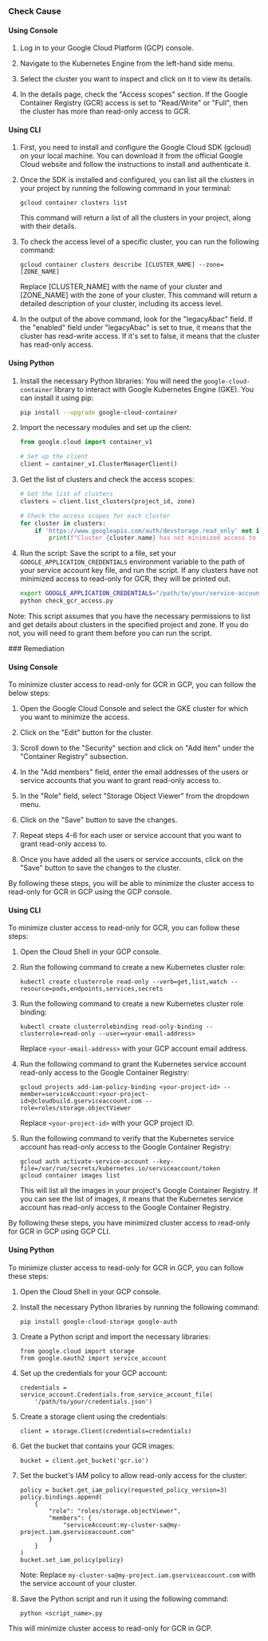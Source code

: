 

<Tabs><Tab title='Cause'>
### Check Cause

#### Using Console

1. Log in to your Google Cloud Platform (GCP) console.

2. Navigate to the Kubernetes Engine from the left-hand side menu. 

3. Select the cluster you want to inspect and click on it to view its details.

4. In the details page, check the "Access scopes" section. If the Google Container Registry (GCR) access is set to "Read/Write" or "Full", then the cluster has more than read-only access to GCR.

#### Using CLI

1. First, you need to install and configure the Google Cloud SDK (gcloud) on your local machine. You can download it from the official Google Cloud website and follow the instructions to install and authenticate it.

2. Once the SDK is installed and configured, you can list all the clusters in your project by running the following command in your terminal:

   ```
   gcloud container clusters list
   ```

   This command will return a list of all the clusters in your project, along with their details.

3. To check the access level of a specific cluster, you can run the following command:

   ```
   gcloud container clusters describe [CLUSTER_NAME] --zone=[ZONE_NAME]
   ```

   Replace [CLUSTER_NAME] with the name of your cluster and [ZONE_NAME] with the zone of your cluster. This command will return a detailed description of your cluster, including its access level.

4. In the output of the above command, look for the "legacyAbac" field. If the "enabled" field under "legacyAbac" is set to true, it means that the cluster has read-write access. If it's set to false, it means that the cluster has read-only access.

#### Using Python

1. Install the necessary Python libraries: You will need the `google-cloud-container` library to interact with Google Kubernetes Engine (GKE). You can install it using pip:

   ```bash
   pip install --upgrade google-cloud-container
   ```

2. Import the necessary modules and set up the client:

   ```python
   from google.cloud import container_v1

   # Set up the client
   client = container_v1.ClusterManagerClient()
   ```

3. Get the list of clusters and check the access scopes:

   ```python
   # Get the list of clusters
   clusters = client.list_clusters(project_id, zone)

   # Check the access scopes for each cluster
   for cluster in clusters:
       if 'https://www.googleapis.com/auth/devstorage.read_only' not in cluster.addons_config.kubernetes_dashboard.disabled:
           print(f"Cluster {cluster.name} has not minimized access to read-only for GCR.")
   ```

4. Run the script: Save the script to a file, set your `GOOGLE_APPLICATION_CREDENTIALS` environment variable to the path of your service account key file, and run the script. If any clusters have not minimized access to read-only for GCR, they will be printed out.

   ```bash
   export GOOGLE_APPLICATION_CREDENTIALS="/path/to/your/service-account-key.json"
   python check_gcr_access.py
   ```

Note: This script assumes that you have the necessary permissions to list and get details about clusters in the specified project and zone. If you do not, you will need to grant them before you can run the script.

</Tab>

<Tab title='Remediation'>
### Remediation

#### Using Console

To minimize cluster access to read-only for GCR in GCP, you can follow the below steps:

1. Open the Google Cloud Console and select the GKE cluster for which you want to minimize the access.

2. Click on the "Edit" button for the cluster.

3. Scroll down to the "Security" section and click on "Add item" under the "Container Registry" subsection.

4. In the "Add members" field, enter the email addresses of the users or service accounts that you want to grant read-only access to.

5. In the "Role" field, select "Storage Object Viewer" from the dropdown menu.

6. Click on the "Save" button to save the changes.

7. Repeat steps 4-6 for each user or service account that you want to grant read-only access to.

8. Once you have added all the users or service accounts, click on the "Save" button to save the changes to the cluster.

By following these steps, you will be able to minimize the cluster access to read-only for GCR in GCP using the GCP console.

#### Using CLI

To minimize cluster access to read-only for GCR, you can follow these steps:

1. Open the Cloud Shell in your GCP console.
2. Run the following command to create a new Kubernetes cluster role:

   ```
   kubectl create clusterrole read-only --verb=get,list,watch --resource=pods,endpoints,services,secrets
   ```

3. Run the following command to create a new Kubernetes cluster role binding:

   ```
   kubectl create clusterrolebinding read-only-binding --clusterrole=read-only --user=<your-email-address>
   ```

   Replace `<your-email-address>` with your GCP account email address.

4. Run the following command to grant the Kubernetes service account read-only access to the Google Container Registry:

   ```
   gcloud projects add-iam-policy-binding <your-project-id> --member=serviceAccount:<your-project-id>@cloudbuild.gserviceaccount.com --role=roles/storage.objectViewer
   ```

   Replace `<your-project-id>` with your GCP project ID.

5. Run the following command to verify that the Kubernetes service account has read-only access to the Google Container Registry:

   ```
   gcloud auth activate-service-account --key-file=/var/run/secrets/kubernetes.io/serviceaccount/token
   gcloud container images list
   ```

   This will list all the images in your project's Google Container Registry. If you can see the list of images, it means that the Kubernetes service account has read-only access to the Google Container Registry.

By following these steps, you have minimized cluster access to read-only for GCR in GCP using GCP CLI.

#### Using Python

To minimize cluster access to read-only for GCR in GCP, you can follow these steps:

1. Open the Cloud Shell in your GCP console.

2. Install the necessary Python libraries by running the following command:
   ```
   pip install google-cloud-storage google-auth
   ```

3. Create a Python script and import the necessary libraries:
   ```
   from google.cloud import storage
   from google.oauth2 import service_account
   ```

4. Set up the credentials for your GCP account:
   ```
   credentials = service_account.Credentials.from_service_account_file(
       '/path/to/your/credentials.json')
   ```

5. Create a storage client using the credentials:
   ```
   client = storage.Client(credentials=credentials)
   ```

6. Get the bucket that contains your GCR images:
   ```
   bucket = client.get_bucket('gcr.io')
   ```

7. Set the bucket's IAM policy to allow read-only access for the cluster:
   ```
   policy = bucket.get_iam_policy(requested_policy_version=3)
   policy.bindings.append(
       {
           "role": "roles/storage.objectViewer",
           "members": {
               "serviceAccount:my-cluster-sa@my-project.iam.gserviceaccount.com"
           }
       }
   )
   bucket.set_iam_policy(policy)
   ```

   Note: Replace `my-cluster-sa@my-project.iam.gserviceaccount.com` with the service account of your cluster.

8. Save the Python script and run it using the following command:
   ```
   python <script_name>.py
   ```

This will minimize cluster access to read-only for GCR in GCP.


</Tab>
</Tabs>